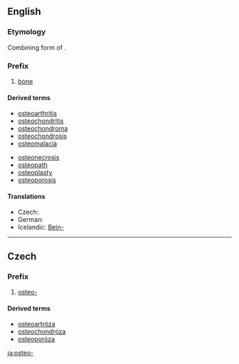 ==English==
===Etymology===
Combining form of {{etyl|grc}} {{term|ὀστέον|sc=polytonic||bone|lang=grc|tr=osteon}}.

===Prefix===
{{infl|en|prefix}}
# [[bone]]

====Derived terms====
{{top2}}
* [[osteoarthritis]]
* [[osteochondritis]]
* [[osteochondroma]]
* [[osteochondrosis]]
* [[osteomalacia]]
{{mid2}}
* [[osteonecrosis]]
* [[osteopath]]
* [[osteoplasty]]
* [[osteoporosis]]
{{bottom}}

{{wikipedia|List_of_diseases_starting_with_O#Osteo}}

====Translations====
* Czech: {{t-|cs|osteo-}}
* German: {{t-|de|Osteo-}}
* Icelandic: [[Bein-]]

----

==Czech==

===Prefix===
{{cs-pref}}

# [[#English|osteo-]]

====Derived terms====
* [[osteoartróza]] {{f}}
* [[osteochondróza]] {{f}}
* [[osteoporóza]] {{f}}

[[ja:osteo-]]